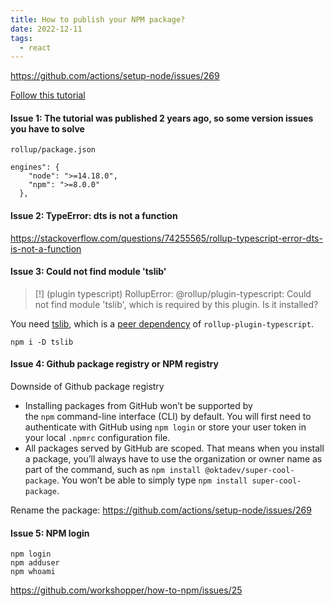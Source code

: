 ```yaml
---
title: How to publish your NPM package?
date: 2022-12-11
tags:
  - react
---
```



https://github.com/actions/setup-node/issues/269 

[Follow this tutorial](https://dev.to/alexeagleson/how-to-create-and-publish-a-react-component-library-2oe)

#### Issue 1: The tutorial was published 2 years ago, so some version issues you have to solve

```
rollup/package.json

engines": {
    "node": ">=14.18.0",
    "npm": ">=8.0.0"
  },
```

#### Issue 2: TypeError: dts is not a function

https://stackoverflow.com/questions/74255565/rollup-typescript-error-dts-is-not-a-function

#### Issue 3: Could not find module 'tslib'

> \[!] (plugin typescript) RollupError: @rollup/plugin-typescript: Could not find module 'tslib', which is required by this plugin. Is it installed?

You need [tslib](https://www.npmjs.com/package/tslib), which is a [peer dependency](https://github.com/rollup/rollup-plugin-typescript#installation) of `rollup-plugin-typescript`.

```
npm i -D tslib
```

#### Issue 4: Github package registry or NPM registry

Downside of Github package registry

* Installing packages from GitHub won’t be supported by the `npm` command-line interface (CLI) by default. You will first need to authenticate with GitHub using `npm login` or store your user token in your local `.npmrc` configuration file.
* All packages served by GitHub are scoped. That means when you install a package, you’ll always have to use the organization or owner name as part of the command, such as `npm install @oktadev/super-cool-package`. You won’t be able to simply type `npm install super-cool-package`.

Rename the package: https://github.com/actions/setup-node/issues/269

#### Issue 5: NPM login

```
npm login
npm adduser
npm whoami
```

https://github.com/workshopper/how-to-npm/issues/25